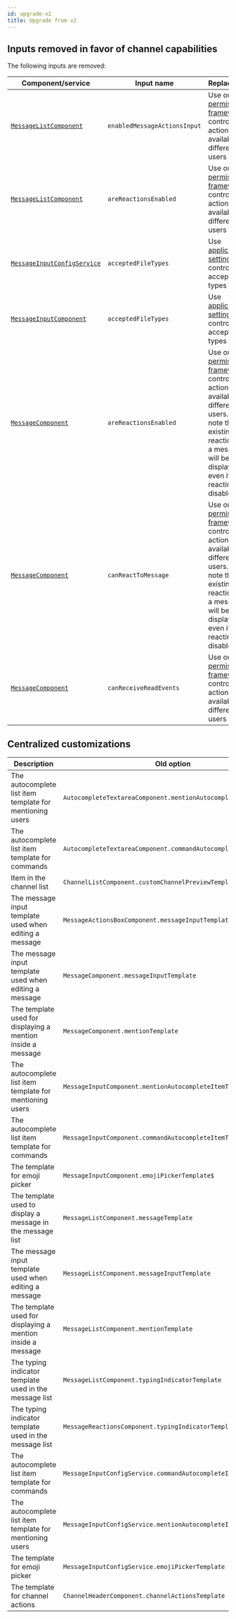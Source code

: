 ```yaml
---
id: upgrade-v2
title: Upgrade from v2
---
```


## Inputs removed in favor of channel capabilities

The following inputs are removed:

| Component/service                                                        | Input name                   | Replacement                                                                                                                                                                                                                                                                                       |
| ------------------------------------------------------------------------ | ---------------------------- | ------------------------------------------------------------------------------------------------------------------------------------------------------------------------------------------------------------------------------------------------------------------------------------------------- |
| [`MessageListComponent`](../components/MessageListComponent.mdx)         | `enabledMessageActionsInput` | Use our [permission framework](https://getstream.io/chat/docs/javascript/chat_permission_policies/?language=javascript&q=slow%20mode) to control what actions are available to different users                                                                                                    |
| [`MessageListComponent`](../components/MessageListComponent.mdx)         | `areReactionsEnabled`        | Use our [permission framework](https://getstream.io/chat/docs/javascript/chat_permission_policies/?language=javascript&q=slow%20mode) to control what actions are available to different users                                                                                                    |
| [`MessageInputConfigService`](../services/MessageInputConfigService.mdx) | `acceptedFileTypes`          | Use [application settings](https://getstream.io/chat/docs/javascript/app_setting_overview/?language=javascript#file-uploads) to control the accepted file types                                                                                                                                   |
| [`MessageInputComponent`](../components/MessageInputComponent.mdx)       | `acceptedFileTypes`          | Use [application settings](https://getstream.io/chat/docs/javascript/app_setting_overview/?language=javascript#file-uploads) to control the accepted file types                                                                                                                                   |
| [`MessageComponent`](../components/MessageComponent.mdx)                 | `areReactionsEnabled`        | Use our [permission framework](https://getstream.io/chat/docs/javascript/chat_permission_policies/?language=javascript&q=slow%20mode) to control what actions are available to different users. Please note that existing reactions of a message will be displayed, even if reacting is disabled. |
| [`MessageComponent`](../components/MessageComponent.mdx)                 | `canReactToMessage`          | Use our [permission framework](https://getstream.io/chat/docs/javascript/chat_permission_policies/?language=javascript&q=slow%20mode) to control what actions are available to different users. Please note that existing reactions of a message will be displayed, even if reacting is disabled. |
| [`MessageComponent`](../components/MessageComponent.mdx)                 | `canReceiveReadEvents`       | Use our [permission framework](https://getstream.io/chat/docs/javascript/chat_permission_policies/?language=javascript&q=slow%20mode) to control what actions are available to different users                                                                                                    |

## Centralized customizations

| Description                                                 | Old option                                                      | New option                                                                                          |
| ----------------------------------------------------------- | --------------------------------------------------------------- | --------------------------------------------------------------------------------------------------- |
| The autocomplete list item template for mentioning users    | `AutocompleteTextareaComponent.mentionAutocompleteItemTemplate` | [`CustomTemplatesService.mentionAutocompleteItemTemplate$`](../services/CustomTemplatesService.mdx) |
| The autocomplete list item template for commands            | `AutocompleteTextareaComponent.commandAutocompleteItemTemplate` | [`CustomTemplatesService.commandAutocompleteItemTemplate$`](../services/CustomTemplatesService.mdx) |
| Item in the channel list                                    | `ChannelListComponent.customChannelPreviewTemplate`             | [`CustomTemplatesService.customChannelPreviewTemplate$`](../services/CustomTemplatesService.mdx)    |
| The message input template used when editing a message      | `MessageActionsBoxComponent.messageInputTemplate`               | [`CustomTemplatesService.messageInputTemplate$`](../services/CustomTemplatesService.mdx)            |
| The message input template used when editing a message      | `MessageComponent.messageInputTemplate`                         | [`CustomTemplatesService.messageInputTemplate$`](../services/CustomTemplatesService.mdx)            |
| The template used for displaying a mention inside a message | `MessageComponent.mentionTemplate`                              | [`CustomTemplatesService.mentionTemplate$`](../services/CustomTemplatesService.mdx)                 |
| The autocomplete list item template for mentioning users    | `MessageInputComponent.mentionAutocompleteItemTemplate`         | [`CustomTemplatesService.mentionAutocompleteItemTemplate$`](../services/CustomTemplatesService.mdx) |
| The autocomplete list item template for commands            | `MessageInputComponent.commandAutocompleteItemTemplate`         | [`CustomTemplatesService.commandAutocompleteItemTemplate$`](../services/CustomTemplatesService.mdx) |
| The template for emoji picker                               | `MessageInputComponent.emojiPickerTemplate$`                    | [`CustomTemplatesService.emojiPickerTemplate$`](../services/CustomTemplatesService.mdx)             |
| The template used to display a message in the message list  | `MessageListComponent.messageTemplate`                          | [`CustomTemplatesService.messageTemplate$ `](../services/CustomTemplatesService.mdx)                |
| The message input template used when editing a message      | `MessageListComponent.messageInputTemplate`                     | [`CustomTemplatesService.messageInputTemplate$`](../services/CustomTemplatesService.mdx)            |
| The template used for displaying a mention inside a message | `MessageListComponent.mentionTemplate`                          | [`CustomTemplatesService.mentionTemplate$`](../services/CustomTemplatesService.mdx)                 |
| The typing indicator template used in the message list      | `MessageListComponent.typingIndicatorTemplate`                  | [`CustomTemplatesService.typingIndicatorTemplate$`](../services/CustomTemplatesService.mdx)         |
| The typing indicator template used in the message list      | `MessageReactionsComponent.typingIndicatorTemplate`             | [`CustomTemplatesService.typingIndicatorTemplate$`](../services/CustomTemplatesService.mdx)         |
| The autocomplete list item template for commands            | `MessageInputConfigService.commandAutocompleteItemTemplate`     | [`CustomTemplatesService.commandAutocompleteItemTemplate$`](../services/CustomTemplatesService.mdx) |
| The autocomplete list item template for mentioning users    | `MessageInputConfigService.mentionAutocompleteItemTemplate`     | [`CustomTemplatesService.mentionAutocompleteItemTemplate$`](../services/CustomTemplatesService.mdx) |
| The template for emoji picker                               | `MessageInputConfigService.emojiPickerTemplate`                 | [`CustomTemplatesService.emojiPickerTemplate$`](../services/CustomTemplatesService.mdx)             |
| The template for channel actions                            | `ChannelHeaderComponent.channelActionsTemplate`                 | [`CustomTemplatesService.channelActionsTemplate$`](../services/CustomTemplatesService.mdx)          |

